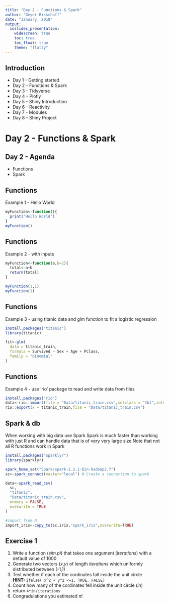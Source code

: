 ```yaml
---
title: "Day 2 - Functions & Spark"
author: "Geyer Bisschoff"
date: "January, 2018"
output: 
  ioslides_presentation:
    widescreen: true
    toc: true
    toc_float: true
    theme: "flatly"
---
```



## Introduction
- Day 1 - Getting started
- Day 2 - Functions & Spark
- Day 3 - Tidyverse
- Day 4 - Plotly
- Day 5 - Shiny Introduction
- Day 6 - Reactivity
- Day 7 - Modules
- Day 8 - Shiny Project


# Day 2 - Functions & Spark
## Day 2 - Agenda
- Functions
- Spark

## Functions
Example 1 - Hello World

```r
myFunction<-function(){
  print("Hello World")
}
myFunction()
```

## Functions
Example 2 - with inputs

```r
myFunction<-function(a,b=2){
  total<-a+b
  return(total)
}

myFunction(1,1)
myFunction(1)

```

## Functions
Example 3 - using titanic data and glm function to fit a logistic regression
```r
install.packages("titanic")
library(titanic)

fit<-glm( 
  data = titanic_train,
  formula = Survived ~ Sex + Age + Pclass,
  family = "binomial"
)
```

## Functions

Example 4 - use 'rio' package to read and write data from files

```r
install.packages("rio")
data<-rio::import(file = "Data/titanic_train.csv",setclass = "tbl",integer64="double")
rio::export(x = titanic_train,file = "Data/titanic_train.csv")
```

## Spark & db
When working with big data use Spark
Spark is much faster than working with just R and can handle data that is of very very large size
Note that not all R functions work in Spark
```r
install.packages("sparklyr")
library(sparklyr)

spark_home_set("Spark/spark-2.2.1-bin-hadoop2.7")
sc<-spark_connect(master="local") # Create a connection to spark

data<-spark_read_csv(
  sc,
  "titanic",
  "Data/titanic_train.csv",
  memory = FALSE,
  overwrite = TRUE
)

#import from R
import_iris<-copy_to(sc,iris,"spark_iris",overwrite=TRUE)
```

## Exercise 1

1. Write a function (*sim.pi*) that takes one argument (*iterations*) with a default value of 1000  
2. Generate two vectors (*x*,*y*) of length *iterations* which uniformly distributed between (-1,1)  
3. Test whether if each of the cordinates fall inside the unit circle  
<strong class="yellow2">HINT:</strong> `ifelse( x^2 + y^2 <=1, TRUE, FALSE)`  
4. Count how many of the cordinates fell inside the unit circle (*in*)  
5. return `4*in/iterations` 
6. Congradulations you estimated $\pi$!

<!-- ## Exercise 2 -->

<!-- 1. Open R and install the packages sparklyr.   -->
<!-- 2. Connect to Spark.  -->
<!-- 3. Import the iris data to Spark -->
<!-- 4. Partition the data into a training (50%) and test (50%) dataset. Use sdf_partition -->
<!-- 5. Use  -->


